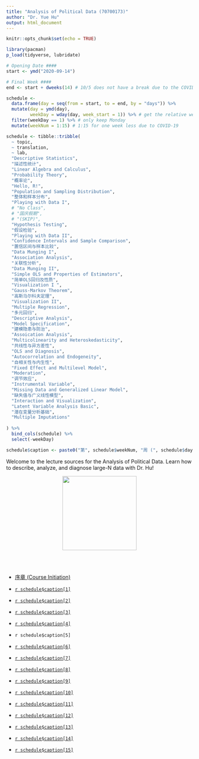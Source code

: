 ```yaml
---
title: "Analysis of Political Data (70700173)"
author: "Dr. Yue Hu"
output: html_document
---
```


```r
knitr::opts_chunk$set(echo = TRUE)
```

```r
library(pacman)
p_load(tidyverse, lubridate)

# Opening Date ####
start <- ymd("2020-09-14")

# Final Week ####
end <- start + dweeks(14) # 10/5 does not have a break due to the COVID-19

schedule <-
  data.frame(day = seq(from = start, to = end, by = "days")) %>%
  mutate(day = ymd(day),
         weekDay = wday(day, week_start = 1)) %>% # get the relative week number
  filter(weekDay == 1) %>% # only keep Monday
  mutate(weekNum = 1:15) # 1:15 for one week less due to COVID-19

schedule <- tibble::tribble(
  ~ topic,
  ~ translation,
  ~ lab,
  "Descriptive Statistics",
  "描述性统计",
  "Linear Algebra and Calculus",
  "Probability Theory",
  "概率论",
  "Hello, R!",
  "Population and Sampling Distribution",
  "整体和样本分布",
  "Playing with Data I",
  # "No Class",
  # "国庆假期",
  # "(SKIP)",
  "Hypothesis Testing",
  "假设检验",
  "Playing with Data II",
  "Confidence Intervals and Sample Comparison",
  "置信区间与样本比较",
  "Data Munging I",
  "Association Analysis",
  "关联性分析",
  "Data Munging II",
  "Simple OLS and Properties of Estimators",
  "简单OLS回归及性质",
  "Visualization I ",
  "Gauss-Markov Theorem",
  "高斯马尔科夫定理",
  "Visualization II",
  "Multiple Regression",
  "多元回归",
  "Descriptive Analysis",
  "Model Specification",
  "建模隐患与防治",
  "Assoication Analysis",
  "Multicolinearity and Heteroskedasticity",
  "共线性与异方差性",
  "OLS and Diagnosis",
  "Autocorrelation and Endogeneity",
  "自相关性与内生性",
  "Fixed Effect and Multilevel Model",
  "Moderation",
  "调节效应",
  "Instrumental Variable",
  "Missing Data and Generalized Linear Model",
  "缺失值与广义线性模型",
  "Interaction and Visualization",
  "Latent Variable Analysis Basic",
  "潜在变量分析基础",
  "Multiple Imputations"
  
) %>% 
  bind_cols(schedule) %>% 
  select(-weekDay)

schedule$caption <- paste0("第", schedule$weekNum, "周 (", schedule$day, "): ", schedule$translation, " (", schedule$topic, ")")
```

Welcome to the lecture sources for the Analysis of Political Data.
Learn how to describe, analyze, and diagnose large-N data with Dr. Hu!

<center><img src="images/goodluck.gif" height="200"/></center>

<br><br>


* <a href="/slides_gh/slides/courses/analysisOfPoliticalData/01_courseIntro.html">序章 (Course Initiation)</a>

* <a href="/slides_gh/slides/courses/analysisOfPoliticalData/02_descriptiveStats.html">`r schedule$caption[1]`</a>

* <a href="/slides_gh/slides/courses/analysisOfPoliticalData/03_probability.html">`r schedule$caption[2]`</a>

* <a href="/slides_gh/slides/courses/analysisOfPoliticalData/04_distribution.html">`r schedule$caption[3]`</a>

* <a href="/slides_gh/slides/courses/analysisOfPoliticalData/05_hypothesis.html">`r schedule$caption[4]`</a>

* `r schedule$caption[5]`

* <a href="/slides_gh/slides/courses/analysisOfPoliticalData/06_ciSample.html">`r schedule$caption[6]`</a>

* <a href="/slides_gh/slides/courses/analysisOfPoliticalData/07_association.html">`r schedule$caption[7]`</a>

* <a href="/slides_gh/slides/courses/analysisOfPoliticalData/08_simpleOLS.html">`r schedule$caption[8]`</a>

* <a href="/slides_gh/slides/courses/analysisOfPoliticalData/09_assumptions.html">`r schedule$caption[9]`</a>

* <a href="/slides_gh/slides/courses/analysisOfPoliticalData/10_multipleRegression.html">`r schedule$caption[10]`</a>

* <a href="/slides_gh/slides/courses/analysisOfPoliticalData/11_specification.html">`r schedule$caption[11]`</a>

* <a href="/slides_gh/slides/courses/analysisOfPoliticalData/12_multiHeter.html">`r schedule$caption[12]`</a>

* <a href="/slides_gh/slides/courses/analysisOfPoliticalData/13_autoEndo.html">`r schedule$caption[13]`</a>

* <a href="/slides_gh/slides/courses/analysisOfPoliticalData/14_moderation.html">`r schedule$caption[14]`</a>

* <a href="/slides_gh/slides/courses/analysisOfPoliticalData/15_logitMissing.html">`r schedule$caption[15]`</a>
